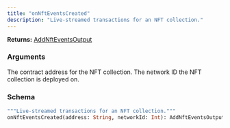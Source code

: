 ```yaml
---
title: "onNftEventsCreated"
description: "Live-streamed transactions for an NFT collection."
---
```


**Returns:** [AddNftEventsOutput](/api-reference/types/addnfteventsoutput)

### Arguments

<ResponseField name="address" type="String">
  The contract address for the NFT collection.
</ResponseField>

<ResponseField name="networkId" type="Int">
  The network ID the NFT collection is deployed on.
</ResponseField>

### Schema


```graphql 
"""Live-streamed transactions for an NFT collection."""
onNftEventsCreated(address: String, networkId: Int): AddNftEventsOutput
```
